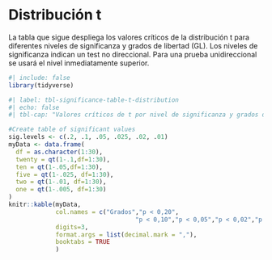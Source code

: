 # Distribución t {#sec-distribucion-t-appendix}

La tabla que sigue despliega los valores críticos de la distribución t para diferentes niveles de significanza y grados de libertad (GL). Los niveles de significanza indican un test no direccional. Para una prueba unidireccional se usará el nivel inmediatamente superior.

```r
#| include: false
library(tidyverse)
```

```r
#| label: tbl-significance-table-t-distribution
#| echo: false
#| tbl-cap: "Valores críticos de t por nivel de significanza y grados de libertad."

#Create table of significant values
sig.levels <- c(.2, .1, .05, .025, .02, .01)
myData <- data.frame(
  df = as.character(1:30),
  twenty = qt(1-.1,df=1:30),
  ten = qt(1-.05,df=1:30),
  five = qt(1-.025, df=1:30),
  two = qt(1-.01, df=1:30),
  one = qt(1-.005, df=1:30)
)
knitr::kable(myData, 
             col.names = c("Grados","p < 0,20",
                                   "p < 0,10","p < 0,05","p < 0,02","p < 0,01"),
             digits=3,
             format.args = list(decimal.mark = ","),
             booktabs = TRUE
             )
```
